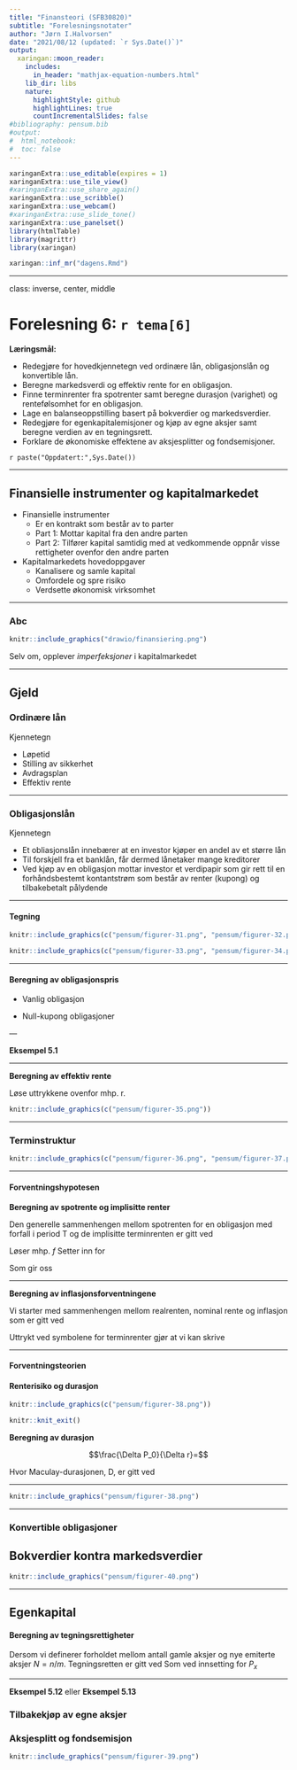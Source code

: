 ```yaml
---
title: "Finansteori (SFB30820)"
subtitle: "Forelesningsnotater"
author: "Jørn I.Halvorsen"
date: "2021/08/12 (updated: `r Sys.Date()`)"
output:
  xaringan::moon_reader:
    includes:
      in_header: "mathjax-equation-numbers.html"
    lib_dir: libs
    nature:
      highlightStyle: github
      highlightLines: true
      countIncrementalSlides: false
#bibliography: pensum.bib
#output: 
#  html_notebook:
#  toc: false
---
```


```r
xaringanExtra::use_editable(expires = 1)
xaringanExtra::use_tile_view()
#xaringanExtra::use_share_again()
xaringanExtra::use_scribble()
xaringanExtra::use_webcam()
#xaringanExtra::use_slide_tone()
xaringanExtra::use_panelset()
library(htmlTable)
library(magrittr)
library(xaringan)
```

```r
xaringan::inf_mr("dagens.Rmd")
```

---

class: inverse, center, middle

# Forelesning 6: `r tema[6]` 


**Læringsmål:**

- Redegjøre for hovedkjennetegn ved ordinære lån, obligasjonslån og konvertible lån.
- Beregne markedsverdi og effektiv rente for en obligasjon.
- Finne terminrenter fra spotrenter samt beregne durasjon (varighet) og rentefølsomhet for en obligasjon.
- Lage en balanseoppstilling basert på bokverdier og markedsverdier.
- Redegjøre for egenkapitalemisjoner og kjøp av egne aksjer samt beregne verdien av en tegningsrett.
- Forklare de økonomiske effektene av aksjesplitter og fondsemisjoner.

`r paste("Oppdatert:",Sys.Date())`

---

## Finansielle instrumenter og kapitalmarkedet


- Finansielle instrumenter
	- Er en kontrakt som består av to parter
	- Part 1: Mottar kapital fra den andre parten 
	- Part 2: Tilfører kapital samtidig med at vedkommende oppnår visse rettigheter ovenfor den andre parten
- Kapitalmarkedets hovedoppgaver
	- Kanalisere og samle kapital
	- Omfordele og spre risiko
	- Verdsette økonomisk virksomhet

---

### Abc


```r
knitr::include_graphics("drawio/finansiering.png")
```

Selv om, opplever *imperfeksjoner* i kapitalmarkedet

---

## Gjeld

### Ordinære lån

Kjennetegn

- Løpetid
- Stilling av sikkerhet
- Avdragsplan
- Effektiv rente

---

### Obligasjonslån

Kjennetegn

- Et obliasjonslån innebærer at en investor kjøper en andel av et større lån
- Til forskjell fra et banklån, får dermed lånetaker mange kreditorer
- Ved kjøp av en obligasjon mottar investor et verdipapir som gir rett til en forhåndsbestemt kontantstrøm som består av renter (kupong) og tilbakebetalt pålydende 

---

#### Tegning

```r
knitr::include_graphics(c("pensum/figurer-31.png", "pensum/figurer-32.png"))
```

```r
knitr::include_graphics(c("pensum/figurer-33.png", "pensum/figurer-34.png"))
```

---

#### Beregning av obligasjonspris

- Vanlig obligasjon

\begin{equation}
P_0=\sum_{t=1}^{T}\frac{Mr_k/n}{(1+r/n)^{t}} + \frac{M}{(1+r/n)^T} = \\ 
\frac{Mr_k/n}{(1+r/n)^{1}} + \frac{Mr_k/n}{(1+r/n)^{2}} + ... + \frac{Mr_k/n}{(1+r/n)^{T}}+\frac{M}{(1+r/n)^T} 
\end{equation}

- Null-kupong obligasjoner

\begin{equation}
P_0=\frac{M}{(1+r)^T} 
\end{equation}
---

**Eksempel 5.1**

---

**Beregning av effektiv rente**


Løse uttrykkene ovenfor mhp. r.

```r
knitr::include_graphics(c("pensum/figurer-35.png"))
```
---

### Terminstruktur

```r
knitr::include_graphics(c("pensum/figurer-36.png", "pensum/figurer-37.png"))
```
---

#### Forventningshypotesen

**Beregning av spotrente og implisitte renter**

Den generelle sammenhengen mellom spotrenten for en obligasjon med forfall i period T og de implisitte terminrenten er gitt ved

\begin{equation}
(1+_{o}r_{T})^T=(1+_{o}r_{1})(1+_{1}f_{2})...(1+_{n-1}f_{n})...(1+_{T}f_{T})
\end{equation}

Løser mhp. $f$ 
\begin{equation}
(1+_{n-1}f_{n})=\frac{(1+_{o}r_{T})^T}{1}
\end{equation}
Setter inn for 

Som gir oss
\begin{equation}
_{n-1}f_{n}=\frac{(1+r)}{(1+r)} - 1
\end{equation}

---

**Beregning av inflasjonsforventningene**

Vi starter med sammenhengen mellom realrenten, nominal rente og inflasjon som er gitt ved
\begin{equation}
1+r=\frac{1+i}{1+j} \Leftrightarrow
1+j+r+rj=i+1 \\
r(1+j)=i-j \\
r=\frac{i-j}{i+j}
\end{equation}

Uttrykt ved symbolene for terminrenter gjør at vi kan skrive

\begin{equation}
_{t-i}f^R_t=\frac{i-_{t-i}f^R_t}{i+_{t-i}f^R_t}
\end{equation}

---

#### Forventningsteorien

#### Renterisiko og durasjon


```r
knitr::include_graphics(c("pensum/figurer-38.png"))
```

```r
knitr::knit_exit()
```


**Beregning av durasjon**

$$\frac{\Delta P_0}{\Delta r}=$$

\begin{equation}
\frac{\Delta P_o}{P_o}=-\frac{\Delta(1+r)}{(1+r)}D
\end{equation}

Hvor Maculay-durasjonen, D, er gitt ved
\begin{equation}
D=\frac{\sum_{t=1}^{T}\frac{tX}{(1+r)^t} + \frac{T\cdot M}{(1+r)^T}}{P_o}=\\ \left[\frac{NV(X_1)}{P_0}\right]+\left[\frac{NV(X_1)}{P_0}\right]+\left[\frac{NV(X_1)}{P_0}\right]...\left[\frac{NV(X_1)}{P_0}\right]
\end{equation}

---

```r
knitr::include_graphics("pensum/figurer-38.png")
```

---

### Konvertible obligasjoner

## Bokverdier kontra markedsverdier

```r
knitr::include_graphics("pensum/figurer-40.png")
```

---

## Egenkapital

#### Beregning av tegningsrettigheter

\begin{equation}
P_x=\frac{n}{n+m}P_0+\frac{m}{n+m}P_e= \frac{nP_0+mP_e}{n+m} 
\end{equation}
Dersom vi definerer forholdet mellom antall gamle aksjer og nye emiterte aksjer $N=n/m$.
\begin{equation}
P_x=\frac{n}{n+m}P_0+\frac{m}{n+m}P_e= \frac{NP_0+P_e}{N+1} 
\end{equation}
Tegningsretten er gitt ved
\begin{equation}
T_n=\left( P_x-P_e \right)\frac{1}{1/N}
\end{equation}
Som ved innsetting for $P_x$
\begin{equation}
T_n=\left(\frac{nP_0+mP_e}{n+m} - P_e\right)\frac{1}{1/N} = \frac{P_o-P_e}{N+1}
\end{equation}

---

**Eksempel 5.12**
eller
**Eksempel 5.13**

### Tilbakekjøp av egne aksjer

### Aksjesplitt og fondsemisjon

```r
knitr::include_graphics("pensum/figurer-39.png")
```





